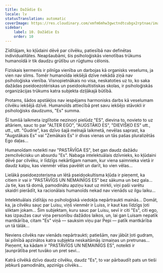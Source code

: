 ```yaml
---
title: Dažādie Es
locale: lv
statusTranslation: automatic
coverImage: https://res.cloudinary.com/xmfm6mhw3gwctndtcubgx2rptnae/image/upload/v1740468922/small_cover_tratado_de_psicologia_revolucionaria_a4c0dca4e0.webp
sidebar:
    label: 10. Dažādie Es
    order: 10
---
```

Zīdītājam, ko kļūdaini dēvē par cilvēku, patiesībā nav definētas individualitātes. Neapšaubāmi, šis psiholoģiskās vienotības trūkums humanoīdā ir tik daudzu grūtību un rūgtumu cēlonis.

Fiziskais ķermenis ir pilnīga vienība un darbojas kā organisks veselums, ja vien nav slims. Tomēr humanoīda iekšējā dzīve nekādā ziņā nav psiholoģiska vienība. Visnopietnākais no visa, neskatoties uz to, ko saka dažādas pseidoezotēriskas un pseidookultistiskas skolas, ir psiholoģiskās organizācijas trūkums katra subjekta dziļākajā būtībā.

Protams, šādos apstākļos nav iespējams harmonisks darbs kā veselumam cilvēku iekšējā dzīvē. Humanoīds attiecībā pret savu iekšējo stāvokli ir psiholoģisks daudzums, "Es" summa.

Šī tumšā laikmeta izglītotie nezinoņi pielūdz "ES", dievina to, novieto to uz altāriem, sauc to par "ALTER EGO", "AUGSTĀKO ES", "DIEVIŠĶO ES" utt., utt., utt. "Gudrie", kas dzīvo šajā melnajā laikmetā, nevēlas saprast, ka "Augstākais Es" vai "Zemākais Es" ir divas vienas un tās pašas pluralizētās Ego daļas...

Humanoīdam noteikti nav "PASTĀVĪGA ES", bet gan daudz dažādu zemcilvēcisku un absurdu "Es". Nabaga intelektuālais dzīvnieks, ko kļūdaini dēvē par cilvēku, ir līdzīgs nekārtīgam namam, kur viena saimnieka vietā ir daudz kalpu, kas vienmēr vēlas pavēlēt un darīt, ko vien vēlas...

Lielākā pseidoezoterisma un lētā pseidookultisma kļūda ir pieņemt, ka citiem ir vai ir "PASTĀVĪGS UN NEMAINĪGS ES" bez sākuma un bez gala... Ja tie, kas tā domā, pamodinātu apziņu kaut uz mirkli, viņi paši varētu skaidri pierādīt, ka racionālais humanoīds nekad nav vienāds uz ilgu laiku...

Intelektuālais zīdītājs no psiholoģiskā viedokļa nepārtraukti mainās... Domāt, ka, ja cilvēku sauc par Luisu, viņš vienmēr ir Luiss, ir kaut kas līdzīgs ļoti sliktam jokam... Šim subjektam, kuru sauc par Luisu, sevī ir citi "Es", citi ego, kas izpaužas caur viņa personību dažādos laikos, un, lai gan Luisam nepatīk mantkārība, citam "Es" viņā — sauksim viņu par Pepi — patīk mantkārība un tā tālāk...

Neviens cilvēks nav vienāds nepārtraukti; patiešām, nav jābūt ļoti gudram, lai pilnībā apzinātos katra subjekta neskaitāmās izmaiņas un pretrunas... Pieņemt, ka kādam ir "PASTĀVĪGS UN NEMAINĪGS ES", noteikti ir ļaunprātība pret tuvāko un pret sevi...

Katrā cilvēkā dzīvo daudz cilvēku, daudz "Es", to var pārbaudīt pats un tieši jebkurš pamodināts, apzinīgs cilvēks...

